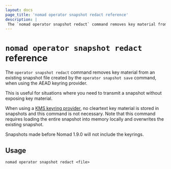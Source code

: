 ```yaml
---
layout: docs
page_title: 'nomad operator snapshot redact reference'
description: |
 The `nomad operator snapshot redact` command removes key material from an existing snapshot file created by the `operator snapshot save` command so you can transmit a snapshot without exposing key material.
---
```


# `nomad operator snapshot redact` reference


The `operator snapshot redact` command removes key material from an existing
snapshot file created by the `operator snapshot save` command, when using the
AEAD keyring provider.

This is useful for situations where you need to transmit a snapshot without
exposing key material.

<Warning>

When using a [KMS keyring provider][], no cleartext key material is stored in
snapshots and this command is not necessary. Note that this command requires
loading the entire snapshot into memory locally and overwrites the existing
snapshot.

Snapshots made before Nomad 1.9.0 will not include the keyrings.

</Warning>

## Usage

```plaintext
nomad operator snapshot redact <file>
```


[KMS keyring provider]: /nomad/docs/configuration/keyring
